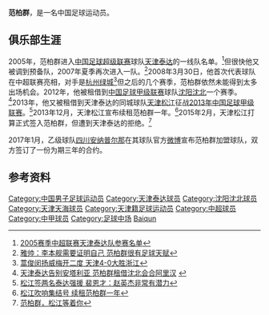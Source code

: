 {{noteta|G1=足球}}{{infobox Football biography
| name        = 范柏群
| image       = 
| fullname    = 范柏群
| birth_date  = {{birth date and age|1987|2|18}}
| birth_place = [[中国|中国]][[天津|天津]]
| currentclub = [[天津泰达足球俱乐部|天津泰达]]
| clubnumber  = 28
| height      = {{height|m=1.78}}
| position    = [[中场|中场]]
| youthyears1 = 
| youthclubs1 = [[天津泰达足球俱乐部|天津泰达]]
| years1      = 2005–2016
| clubs1      = [[天津泰达足球俱乐部|天津泰达]]
| caps1       = 36    | goals1      = 1
| years2      = 2012
| clubs2      = → [[沈阳沈北足球俱乐部|沈阳沈北]] (租借)
| caps2       = 21    | goals2      = 0
| years3      = 2013–2014
| clubs3      = → [[天津松江足球俱乐部|天津松江]] (租借)
| caps3       = 51    | goals3      = 5
| years4      = 2017–
| clubs4      = [[四川安纳普尔那|四川安纳普尔那]]
| caps4       =     | goals4      = 
| pcupdate = 2017年1月25日
| ntupdate =
}}
'''范柏群'''{{BD|1987年|2月18日|||Fan, Baiqun}}，是一名中国足球运动员。

==俱乐部生涯==
2005年，范柏群进入[[中国足球超级联赛|中国足球超级联赛]]球队[[天津泰达足球俱乐部|天津泰达]]的一线队名单。<ref>[http://sports.sina.com.cn/j/2005-03-15/14281450694.shtml 2005赛季中超联赛天津泰达队参赛名单]</ref>但很快他又被调到预备队，2007年夏季再次进入一队。<ref>[http://sports.enorth.com.cn/system/2007/07/31/001797439.shtml 雅帅：李本舰需要证明自己 范柏群很有足球天赋]</ref>2008年3月30日，他首次代表球队在中超联赛亮相，对手是[[杭州绿城足球俱乐部|杭州绿城]]<ref>[http://sports.sohu.com/20080330/n255992671.shtml 蒿俊闵扬威梅开二度 天津4-0大胜浙江]</ref>但之后的几个赛季，范柏群依然未能得到太多出场机会。2012年，他被租借到[[中国足球甲级联赛|中国足球甲级联赛]]球队[[沈阳沈北足球俱乐部|沈阳沈北]]一个赛季。<ref>[http://www.tianjinwe.com/tianjin/tjty/201202/t20120216_5168217.html 天津泰达告别安塔利亚 范柏群租借沈北会合阿里汉] {{webarchive|url=https://web.archive.org/web/20140423042720/http://www.tianjinwe.com/tianjin/tjty/201202/t20120216_5168217.html |date=2014-04-23 }}</ref>2013年，他又被租借到天津泰达的同城球队[[天津松江足球俱乐部|天津松江]]征战[[2013年中国足球甲级联赛|2013年中国足球甲级联赛]]。<ref>[http://sports.sohu.com/20130121/n364179658.shtml 松江签两名泰达强援 裴恩才：赵英杰非常有潜力]</ref>2013年12月，天津松江宣布续租范柏群一年。<ref>[http://sports.163.com/13/1206/11/9FDIB2QM00051C89.html 松江吹响集结号 续租范柏群一年]</ref>2015年2月，天津松江打算正式签入范柏群，但遭到天津泰达的拒绝。<ref>[http://sports.163.com/15/0225/13/AJA8U5QM00051C89.html 范柏群，松江等着你]{{Dead link|date=2019年12月 |bot=InternetArchiveBot |fix-attempted=yes }}</ref>

2017年1月，乙级球队[[四川安纳普尔那|四川安纳普尔那]]在其球队官方[[微博|微博]]宣布范柏群加盟球队，双方签订了一份为期三年的合约。

==参考资料==
{{reflist}}

{{2005年中超分类名单天津}}
{{2008年中超分类名单天津}}
{{2009年中超分类名单天津}}
{{2010年中超分类名单天津}}
{{2011年中超分类名单天津}}
{{2012年中甲分类名单沈北}}
{{2013年中甲分类名单松江}}
{{2014年中甲分类名单松江}}
{{2015年中超分类名单天津}}
{{2016年中超分类名单天津}}
{{2017年中乙分类名单四川}}
{{2018年中甲分类名单浙江绿城}}

{{DEFAULTSORT:Fan, Baiqun}}
[[Category:中国男子足球运动员|Category:中国男子足球运动员]]
[[Category:天津泰达球员|Category:天津泰达球员]]
[[Category:沈阳沈北球员|Category:沈阳沈北球员]]
[[Category:天津天海球员|Category:天津天海球员]]
[[Category:天津籍足球运动员|Category:天津籍足球运动员]]
[[Category:中超球员|Category:中超球员]]
[[Category:中甲球员|Category:中甲球员]]
[[Category:足球中场|Category:足球中场]]
[[Category:范姓|Baiqun]]